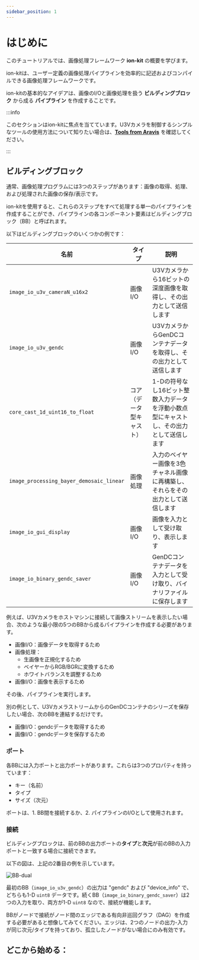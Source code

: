 ```yaml
---
sidebar_position: 1
---
```


# はじめに


このチュートリアルでは、画像処理フレームワーク **ion-kit** の概要を学びます。

ion-kitは、ユーザー定義の画像処理パイプラインを効率的に記述およびコンパイルできる画像処理フレームワークです。

ion-kitの基本的なアイデアは、画像のI/Oと画像処理を扱う **ビルディングブロック** から成る **パイプライン** を作成することです。

:::info

このセクションはion-kitに焦点を当てています。U3Vカメラを制御するシンプルなツールの使用方法について知りたい場合は、**[Tools from Aravis](docs/external/aravis/arv-tools.md)** を確認してください。

:::

## ビルディングブロック

通常、画像処理プログラムには3つのステップがあります：画像の取得、処理、および処理された画像の保存/表示です。

ion-kitを使用すると、これらのステップをすべて処理する単一のパイプラインを作成することができ、パイプラインの各コンポーネント要素はビルディングブロック（BB）と呼ばれます。

以下はビルディングブロックのいくつかの例です：

| 名前 | タイプ | 説明 |
| --------   | ------- | ------- |
| `image_io_u3v_cameraN_u16x2` | 画像I/O | U3Vカメラから16ビットの深度画像を取得し、その出力として送信します |
| `image_io_u3v_gendc` | 画像I/O | U3VカメラからGenDCコンテナデータを取得し、その出力として送信します |
| `core_cast_1d_uint16_to_float` | コア（データ型キャスト） | 1-Dの符号なし16ビット整数入力データを浮動小数点型にキャストし、その出力として送信します |
| `image_processing_bayer_demosaic_linear` | 画像処理 | 入力のベイヤー画像を3色チャネル画像に再構築し、それらをその出力として送信します |
| `image_io_gui_display` | 画像I/O | 画像を入力として受け取り、表示します |
| `image_io_binary_gendc_saver` | 画像I/O | GenDCコンテナデータを入力として受け取り、バイナリファイルに保存します |

例えば、U3Vカメラをホストマシンに接続して画像ストリームを表示したい場合、次のような最小限の5つのBBから成るパイプラインを作成する必要があります。
* 画像I/O：画像データを取得するため
* 画像処理：
    * 生画像を正規化するため
    * ベイヤーからRGB/BGRに変換するため
    * ホワイトバランスを調整するため
* 画像I/O：画像を表示するため

その後、パイプラインを実行します。

別の例として、U3VカメラストリームからのGenDCコンテナのシリーズを保存したい場合、次のBBを連結するだけです。
* 画像I/O：gendcデータを取得するため
* 画像I/O：gendcデータを保存するため

### ポート

各BBには入力ポートと出力ポートがあります。これらは3つのプロパティを持っています：
- キー（名前）
- タイプ
- サイズ（次元）

ポートは、1. BB間を接続するか、2. パイプラインのI/Oとして使用されます。

### 接続

ビルディングブロックは、前のBBの出力ポートの**タイプ**と**次元**が前のBBの入力ポートと一致する場合に接続できます。

以下の図は、上記の2番目の例を示しています。

![BB-dual](./img/BB-double.png)

最初のBB（`image_io_u3v_gendc`）の出力は "gendc" および "device_info" で、どちらも1-D `uint8` データです。続くBB（`image_io_binary_gendc_saver`）は2つの入力を取り、両方が1-D `uint8` なので、接続が機能します。

BBがノードで接続がノード間のエッジである有向非巡回グラフ（DAG）を作成する必要があると想像してみてください。エッジは、2つのノードの出力-入力が同じ次元/タイプを持っており、孤立したノードがない場合にのみ有効です。

## どこから始める：

<!--以下のjsxコードはいくつかのチュートリアルリンクカードをリストします。
カードを編集するには/src/tutorial-list.jsを変更してください-->

<div class="jsx-section highlight">
<div class="board">
<TutorialCards/>
</div></div>
